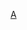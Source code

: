 {{Navbox
| name      = 美国无线电视
| title     = {{Flagicon|USA}} [[美國電視|美国无线电视网]]
| listclass = hlist
| state     = {{{state<includeonly>|autocollapse</includeonly>}}}

| list1 = {{美國英語無線電視網|child}}
| list2 = {{美国西语无线电视网|child}}
<!-- | list3 = {{美国宗教无线电视网|child}} -->
<!-- | list4 = {{北美电视|child}} -->
<!-- | list5 = {{北美数字电视|child}} -->
}}
<noinclude>
{{collapsible option}}
[[Category:美国电视导航模板|A]]
</noinclude>